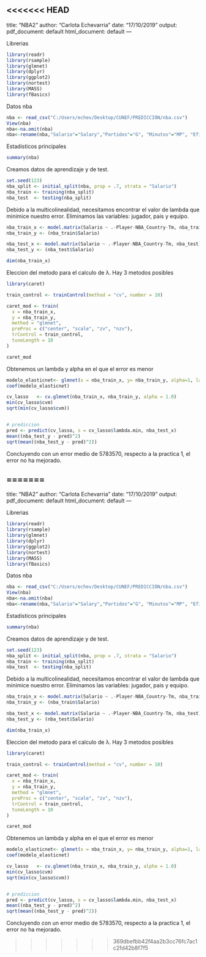 <<<<<<< HEAD
---
title: "NBA2"
author: "Carlota Echevarria"
date: "17/10/2019"
output:
  pdf_document: default
  html_document: default
---

Librerias
```r
library(readr)
library(rsample)
library(glmnet) 
library(dplyr)  
library(ggplot2)
library(nortest)
library(MASS)
library(fBasics)
```
Datos nba

```r
nba <- read_csv("C:/Users/echev/Desktop/CUNEF/PREDICCIÓN/nba.csv")
View(nba)
nba<-na.omit(nba)
nba<-rename(nba,"Salario"="Salary","Partidos"="G", "Minutos"="MP", "EficienciaPER"="PER", "Acierto_Tiro"="TS%", "Intento_Triple"="3PAr", "Tiros_Libres"="FTr", "Rebotes_Of"="ORB%", "Rebotes_Def"="DRB%", "Total_Rebotes"="TRB%", "Asistencia"="AST%", "Robo"="STL%" , "Bloqueo"="BLK%", "Perdida_Balon"="TOV%", "Jugadasenequipo"="USG%","Victoria_Of"="OWS", "Victorias_Def"="DWS","Victorias"="WS","PtosOfensivosVSMedia"="OBPM", "PtosDefVSMedia"="DBPM", "PuntosVSMedia"="BPM", "JugadoresSimilares"="VORP")

```
Estadisticos principales

```r
summary(nba)


```


Creamos datos de aprendizaje y de test.
```r
set.seed(123)
nba_split <- initial_split(nba, prop = .7, strata = "Salario")
nba_train <- training(nba_split)
nba_test  <- testing(nba_split)
```

Debido a la multicolinealidad, necesitamos encontrar el valor de lambda que minimice nuestro error. Eliminamos las variables: jugador, pais y equipo.
```r
nba_train_x <- model.matrix(Salario ~ .-Player-NBA_Country-Tm, nba_train)[, -1]
nba_train_y <- (nba_train$Salario)

nba_test_x <- model.matrix(Salario ~ .-Player-NBA_Country-Tm, nba_test)[, -1]
nba_test_y <- (nba_test$Salario)

dim(nba_train_x)
```
Eleccion del metodo para el calculo de λ. Hay 3 metodos posibles



```r
library(caret)

train_control <- trainControl(method = "cv", number = 10)

caret_mod <- train(
  x = nba_train_x,
  y = nba_train_y,
  method = "glmnet",
  preProc = c("center", "scale", "zv", "nzv"),
  trControl = train_control,
  tuneLength = 10
)

caret_mod

```
Obtenemos un lambda y alpha en el que el error es menor


```r
modelo_elasticnet<- glmnet(x = nba_train_x, y= nba_train_y, alpha=1, lambda=146358.4)
coef(modelo_elasticnet)

```


```r
cv_lasso   <- cv.glmnet(nba_train_x, nba_train_y, alpha = 1.0)
min(cv_lasso$cvm)
sqrt(min(cv_lasso$cvm))


# prediccion
pred <- predict(cv_lasso, s = cv_lasso$lambda.min, nba_test_x)
mean((nba_test_y - pred)^2)
sqrt(mean((nba_test_y - pred)^2))

```
Concluyendo con un error medio de 5783570, respecto a la practica 1, el error no ha mejorado.




=======
---
title: "NBA2"
author: "Carlota Echevarria"
date: "17/10/2019"
output:
  pdf_document: default
  html_document: default
---

Librerias
```r
library(readr)
library(rsample)
library(glmnet) 
library(dplyr)  
library(ggplot2)
library(nortest)
library(MASS)
library(fBasics)
```
Datos nba

```r
nba <- read_csv("C:/Users/echev/Desktop/CUNEF/PREDICCIÓN/nba.csv")
View(nba)
nba<-na.omit(nba)
nba<-rename(nba,"Salario"="Salary","Partidos"="G", "Minutos"="MP", "EficienciaPER"="PER", "Acierto_Tiro"="TS%", "Intento_Triple"="3PAr", "Tiros_Libres"="FTr", "Rebotes_Of"="ORB%", "Rebotes_Def"="DRB%", "Total_Rebotes"="TRB%", "Asistencia"="AST%", "Robo"="STL%" , "Bloqueo"="BLK%", "Perdida_Balon"="TOV%", "Jugadasenequipo"="USG%","Victoria_Of"="OWS", "Victorias_Def"="DWS","Victorias"="WS","PtosOfensivosVSMedia"="OBPM", "PtosDefVSMedia"="DBPM", "PuntosVSMedia"="BPM", "JugadoresSimilares"="VORP")

```
Estadisticos principales

```r
summary(nba)


```


Creamos datos de aprendizaje y de test.
```r
set.seed(123)
nba_split <- initial_split(nba, prop = .7, strata = "Salario")
nba_train <- training(nba_split)
nba_test  <- testing(nba_split)
```

Debido a la multicolinealidad, necesitamos encontrar el valor de lambda que minimice nuestro error. Eliminamos las variables: jugador, pais y equipo.
```r
nba_train_x <- model.matrix(Salario ~ .-Player-NBA_Country-Tm, nba_train)[, -1]
nba_train_y <- (nba_train$Salario)

nba_test_x <- model.matrix(Salario ~ .-Player-NBA_Country-Tm, nba_test)[, -1]
nba_test_y <- (nba_test$Salario)

dim(nba_train_x)
```
Eleccion del metodo para el calculo de λ. Hay 3 metodos posibles



```r
library(caret)

train_control <- trainControl(method = "cv", number = 10)

caret_mod <- train(
  x = nba_train_x,
  y = nba_train_y,
  method = "glmnet",
  preProc = c("center", "scale", "zv", "nzv"),
  trControl = train_control,
  tuneLength = 10
)

caret_mod

```
Obtenemos un lambda y alpha en el que el error es menor


```r
modelo_elasticnet<- glmnet(x = nba_train_x, y= nba_train_y, alpha=1, lambda=146358.4)
coef(modelo_elasticnet)

```


```r
cv_lasso   <- cv.glmnet(nba_train_x, nba_train_y, alpha = 1.0)
min(cv_lasso$cvm)
sqrt(min(cv_lasso$cvm))


# prediccion
pred <- predict(cv_lasso, s = cv_lasso$lambda.min, nba_test_x)
mean((nba_test_y - pred)^2)
sqrt(mean((nba_test_y - pred)^2))

```
Concluyendo con un error medio de 5783570, respecto a la practica 1, el error no ha mejorado.




>>>>>>> 369dbefbb42f4aa2b3cc76fc7ac1c2fd42b8f7f5
